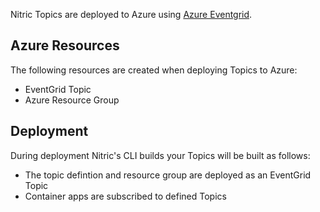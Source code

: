 Nitric Topics are deployed to Azure using [Azure Eventgrid](https://azure.microsoft.com/en-us/services/event-grid/).

## Azure Resources

The following resources are created when deploying Topics to Azure:

- EventGrid Topic
- Azure Resource Group

## Deployment

During deployment Nitric's CLI builds your Topics will be built as follows:

- The topic defintion and resource group are deployed as an EventGrid Topic
- Container apps are subscribed to defined Topics
